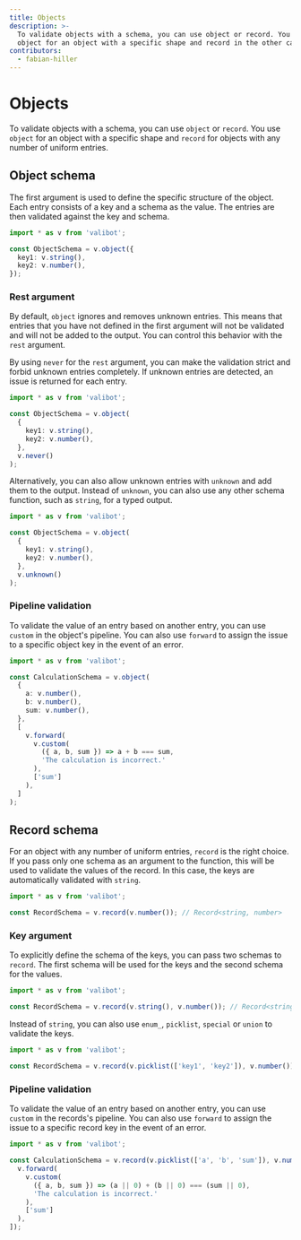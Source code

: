 ```yaml
---
title: Objects
description: >-
  To validate objects with a schema, you can use object or record. You use
  object for an object with a specific shape and record in the other case.
contributors:
  - fabian-hiller
---
```



# Objects

To validate objects with a schema, you can use <Link href="/api/object/">`object`</Link> or <Link href="/api/record/">`record`</Link>. You use <Link href="/api/object/">`object`</Link> for an object with a specific shape and <Link href="/api/record/">`record`</Link> for objects with any number of uniform entries.

## Object schema

The first argument is used to define the specific structure of the object. Each entry consists of a key and a schema as the value. The entries are then validated against the key and schema.

```ts
import * as v from 'valibot';

const ObjectSchema = v.object({
  key1: v.string(),
  key2: v.number(),
});
```

### Rest argument

By default, <Link href="/api/object/">`object`</Link> ignores and removes unknown entries. This means that entries that you have not defined in the first argument will not be validated and will not be added to the output. You can control this behavior with the `rest` argument.

By using <Link href="/api/never/">`never`</Link> for the `rest` argument, you can make the validation strict and forbid unknown entries completely. If unknown entries are detected, an issue is returned for each entry.

```ts
import * as v from 'valibot';

const ObjectSchema = v.object(
  {
    key1: v.string(),
    key2: v.number(),
  },
  v.never()
);
```

Alternatively, you can also allow unknown entries with <Link href="/api/unknown/">`unknown`</Link> and add them to the output. Instead of <Link href="/api/unknown/">`unknown`</Link>, you can also use any other schema function, such as <Link href="/api/string/">`string`</Link>, for a typed output.

```ts
import * as v from 'valibot';

const ObjectSchema = v.object(
  {
    key1: v.string(),
    key2: v.number(),
  },
  v.unknown()
);
```

### Pipeline validation

To validate the value of an entry based on another entry, you can use <Link href="/api/custom/">`custom`</Link> in the object's pipeline. You can also use <Link href="/api/forward/">`forward`</Link> to assign the issue to a specific object key in the event of an error.

```ts
import * as v from 'valibot';

const CalculationSchema = v.object(
  {
    a: v.number(),
    b: v.number(),
    sum: v.number(),
  },
  [
    v.forward(
      v.custom(
        ({ a, b, sum }) => a + b === sum,
        'The calculation is incorrect.'
      ),
      ['sum']
    ),
  ]
);
```

## Record schema

For an object with any number of uniform entries, <Link href="/api/record/">`record`</Link> is the right choice. If you pass only one schema as an argument to the function, this will be used to validate the values of the record. In this case, the keys are automatically validated with <Link href="/api/string/">`string`</Link>.

```ts
import * as v from 'valibot';

const RecordSchema = v.record(v.number()); // Record<string, number>
```

### Key argument

To explicitly define the schema of the keys, you can pass two schemas to <Link href="/api/record/">`record`</Link>. The first schema will be used for the keys and the second schema for the values.

```ts
import * as v from 'valibot';

const RecordSchema = v.record(v.string(), v.number()); // Record<string, number>
```

Instead of <Link href="/api/string/">`string`</Link>, you can also use <Link href="/api/enum_/">`enum_`</Link>, <Link href="/api/picklist/">`picklist`</Link>, <Link href="/api/special/">`special`</Link> or <Link href="/api/union/">`union`</Link> to validate the keys.

```ts
import * as v from 'valibot';

const RecordSchema = v.record(v.picklist(['key1', 'key2']), v.number()); // { key1?: number; key2?: number }
```

### Pipeline validation

To validate the value of an entry based on another entry, you can use <Link href="/api/custom/">`custom`</Link> in the records's pipeline. You can also use <Link href="/api/forward/">`forward`</Link> to assign the issue to a specific record key in the event of an error.

```ts
import * as v from 'valibot';

const CalculationSchema = v.record(v.picklist(['a', 'b', 'sum']), v.number(), [
  v.forward(
    v.custom(
      ({ a, b, sum }) => (a || 0) + (b || 0) === (sum || 0),
      'The calculation is incorrect.'
    ),
    ['sum']
  ),
]);
```

